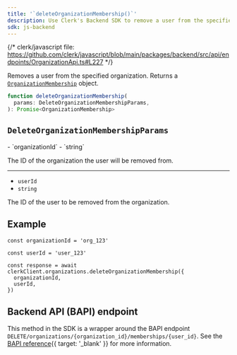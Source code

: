```yaml
---
title: '`deleteOrganizationMembership()`'
description: Use Clerk's Backend SDK to remove a user from the specified organization.
sdk: js-backend
---
```


{/* clerk/javascript file: https://github.com/clerk/javascript/blob/main/packages/backend/src/api/endpoints/OrganizationApi.ts#L227 */}

Removes a user from the specified organization. Returns a [`OrganizationMembership`](/docs/references/backend/types/backend-organization-membership) object.

```ts
function deleteOrganizationMembership(
  params: DeleteOrganizationMembershipParams,
): Promise<OrganizationMembership>
```

## `DeleteOrganizationMembershipParams`

<Properties>
  - `organizationId`
  - `string`

  The ID of the organization the user will be removed from.

  ---

  - `userId`
  - `string`

  The ID of the user to be removed from the organization.
</Properties>

## Example

<Include src="_partials/backend/usage" />

```tsx
const organizationId = 'org_123'

const userId = 'user_123'

const response = await clerkClient.organizations.deleteOrganizationMembership({
  organizationId,
  userId,
})
```

## Backend API (BAPI) endpoint

This method in the SDK is a wrapper around the BAPI endpoint `DELETE/organizations/{organization_id}/memberships/{user_id}`. See the [BAPI reference](/docs/reference/backend-api/tag/Organization-Memberships#operation/DeleteOrganizationMembership){{ target: '_blank' }} for more information.
